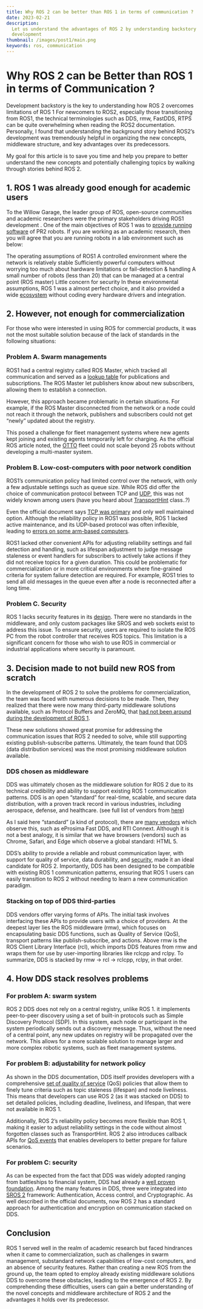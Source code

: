 ```yaml
---
title: Why ROS 2 can be better than ROS 1 in terms of communication ?
date: 2023-02-21
description:
  Let us understand the advantages of ROS 2 by understanding backstory of ROS2
  development
thumbnail: /images/post1/main.png
keywords: ros, communication
---
```



# Why ROS 2 can be Better than ROS 1 in terms of Communication ?

<Frontmatter />

Development backstory is the key to understanding how ROS 2 overcomes
limitations of ROS 1 For newcomers to ROS2, especially those transitioning from
ROS1, the technical terminologies such as DDS, rmw, FastDDS, RTPS can be quite
overwhelming when reading the ROS2 documentation. Personally, I found that
understanding the background story behind ROS2’s development was tremendously
helpful in organizing the new concepts, middleware structure, and key advantages
over its predecessors.

My goal for this article is to save you time and help you prepare to better
understand the new concepts and potentially challenging topics by walking
through stories behind ROS 2.

## 1. ROS 1 was already good enough for academic users

To the Willow Garage, the leader group of ROS, open-source communities and
academic researchers were the primary stakeholders driving ROS1 development .
One of the main objectives of ROS 1 was to
[provide running software](<https://en.wikipedia.org/wiki/Robot_Operating_System#Willow_Garage_(2007-2013)>)
of PR2 robots. If you are working as an academic research, then you will agree
that you are running robots in a lab environment such as below:

The operating assumptions of ROS1 A controlled environment where the network is
relatively stable Sufficiently powerful computers without worrying too much
about hardware limitations or fail-detection & handling A small number of robots
(less than 20) that can be managed at a central point (ROS master) Little
concern for security In these environmental assumptions, ROS 1 was a almost
perfect choice, and it also provided a wide
[ecosystem](https://www.theconstructsim.com/about-ros-robot-operating-system/)
without coding every hardware drivers and integration.

## 2. However, not enough for commercialization

For those who were interested in using ROS for commercial products, it was not
the most suitable solution because of the lack of standards in the following
situations:

### Problem A. Swarm managements

ROS1 had a central registry called ROS Master, which tracked all communication
and served as a [lookup table](https://wiki.ros.org/ROS/Master_API) for
publications and subscriptions. The ROS Master let publishers know about new
subscribers, allowing them to establish a connection.

However, this approach became problematic in certain situations. For example, if
the ROS Master disconnected from the network or a node could not reach it
through the network, publishers and subscribers could not get “newly” updated
about the registry.

This posed a challenge for fleet management systems where new agents kept
joining and existing agents temporarily left for charging. As the official ROS
article noted, the [OTTO](https://ottomotors.com/amrs) fleet could not scale
beyond 25 robots without developing a multi-master system.

### Problem B. Low-cost-computers with poor network condition

ROS1’s communication policy had limited control over the network, with only a
few adjustable settings such as queue size. While ROS did offer the choice of
communication protocol between TCP and [UDP](https://wiki.ros.org/ROS/UDPROS),
this was not widely known among users (have you heard about
[TransportHint](https://docs.ros.org/en/noetic/api/roscpp/html/classros_1_1TransportHints.html#a897ab86f1b9d7e145cdecc6a5f86ed28)
class..?)

Even the official document says
[TCP was primary](https://docs.ros.org/en/foxy/Concepts/About-Quality-of-Service-Settings.html)
and only well maintained option. Although the reliability policy in ROS1 was
possible, ROS 1 lacked active maintenance, and its UDP-based protocol was often
inflexible, leading to
[errors on some arm-based computers](https://github.com/ros/ros_comm/pull/2160).

ROS1 lacked other convenient APIs for adjusting reliability settings and fail
detection and handling, such as lifespan adjustment to judge message staleness
or event handlers for subscribers to actively take actions if they did not
receive topics for a given duration. This could be problematic for
commercialization or in more critical environments where fine-grained criteria
for system failure detection are required. For example, ROS1 tries to send all
old messages in the queue even after a node is reconnected after a long time.

### Problem C. Security

ROS 1 lacks security features in its
[design](https://github.com/ros/ros_comm/pull/2160). There were no standards in
the middleware, and only custom packages like SROS and web sockets exist to
address this issue. To ensure security, users are required to isolate the ROS PC
from the robot controller that receives ROS topics. This limitation is a
significant concern for those who wish to use ROS in commercial or industrial
applications where security is paramount.

## 3. Decision made to not build new ROS from scratch

In the development of ROS 2 to solve the problems for commercialization, the
team was faced with numerous decisions to be made. Then, they realized that
there were now many third-party middleware solutions available, such as Protocol
Buffers and ZeroMQ, that
[had not been around during the development of ROS 1](https://design.ros2.org/articles/why_ros2.html).

These new solutions showed great promise for addressing the communication issues
that ROS 2 needed to solve, while still supporting existing publish-subscribe
patterns. Ultimately, the team found that DDS (data distribution services) was
the most promising middleware solution available.

### DDS chosen as middleware

DDS was ultimately chosen as the middleware solution for ROS 2 due to its
technical credibility and ability to support existing ROS 1 communication
patterns. DDS is an open “standard” for real-time, scalable, and secure data
distribution, with a proven track record in various industries, including
aerospace, defense, and healthcare. (see full list of vendors from [here](DDS))

As I said here “standard” (a kind of protocol), there are
[many vendors](https://docs.ros.org/en/foxy/Concepts/About-Different-Middleware-Vendors.html)
which observe this, such as eProsima Fast DDS, and RTI Connext. Although it is
not a best analogy, it is similar that we have browsers (vendors) such as
Chrome, Safari, and Edge which observe a global standard: HTML 5.

DDS’s ability to provide a reliable and robust communication layer, with support
for quality of service, data durability, and
[security](https://www.omg.org/spec/DDS-SECURITY/), made it an ideal candidate
for ROS 2. Importantly, DDS has been designed to be compatible with existing ROS
1 communication patterns, ensuring that ROS 1 users can easily transition to ROS
2 without needing to learn a new communication paradigm.

### Stacking on top of DDS third-parties

DDS vendors offer varying forms of APIs. The initial task involves interfacing
these APIs to provide users with a choice of providers. At the deepest layer
lies the ROS middleware (rmw), which focuses on encapsulating basic DDS
functions, such as Quality of Service (QoS), transport patterns like
publish-subscribe, and actions. Above rmw is the ROS Client Library Interface
(rcl), which imports DDS features from rmw and wraps them for use by
user-importing libraries like rclcpp and rclpy. To summarize, DDS is stacked by
rmw → rcl → rclcpp, rclpy, in that order.

## 4. How DDS stack resolves problems

### For problem A: swarm system

ROS 2 DDS does not rely on a central registry, unlike ROS 1. it implements
peer-to-peer discovery using a set of built-in protocols such as Simple
Discovery Protocol (SDP). In this system, each node or participant in the system
periodically sends out a discovery message. Thus, without the need of a central
point, any new updates on registry will be propagated over the network. This
allows for a more scalable solution to manage larger and more complex robotic
systems, such as fleet management systems.

### For problem B: adjustability for network policy

As shown in the DDS documentation, DDS itself provides developers with a
comprehensive
[set of quality of service](https://www.omgwiki.org/ddsf/doku.php?id=ddsf:public:guidebook:06_append:02_quality_of_service:start)
(QoS) policies that allow them to finely tune criteria such as topic staleness
(lifespan) and node liveliness. This means that developers can use ROS 2 (as it
was stacked on DDS) to set detailed policies, including deadline, liveliness,
and lifespan, that were not available in ROS 1.

Additionally, ROS 2’s reliability policy becomes more flexible than ROS 1,
making it easier to adjust reliability settings in the code without almost
forgotten classes such as TransportHint. ROS 2 also introduces callback APIs for
[QoS events](https://docs.ros.org/en/foxy/Concepts/About-Quality-of-Service-Settings.html#qos-events)
that enables developers to better prepare for failure scenarios.

### For problem C: security

As can be expected from the fact that DDS was widely adopted ranging from
battleships to financial system, DDS had already a
[well proven foundation](https://www.omg.org/spec/DDS-SECURITY/1.1/PDF). Among
the many features in DDS, three were integrated into
[SROS 2](https://github.com/ros2/sros2) framework: Authentication, Access
control, and Cryptographic. As well described in the official documents, now ROS
2 has a standard approach for authentication and encryption on communication
stacked on DDS.

## Conclusion

ROS 1 served well in the realm of academic research but faced hindrances when it
came to commercialization, such as challenges in swarm management, substandard
network capabilities of low-cost computers, and an absence of security features.
Rather than creating a new ROS from the ground up, the team opted to employ
already existing middleware solutions DDS to overcome these obstacles, leading
to the emergence of ROS 2. By comprehending these difficulties, users can gain a
better understanding of the novel concepts and middleware architecture of ROS 2
and the advantages it holds over its predecessor.

<Comment />
